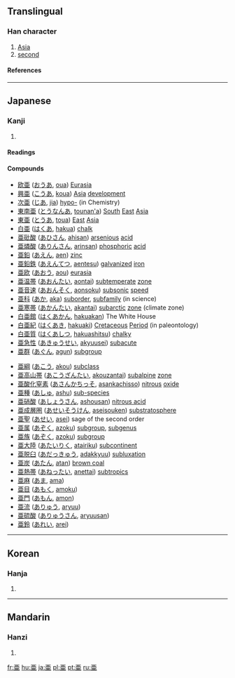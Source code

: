 {{see|亞}}<!-- may be replaced by zh-forms -->

==Translingual==
===Han character===
{{Han char|rn=7|rad=二|as=05|sn=7|four=|canj=一中中一 (MLLM), X一中中一 (XMLLM)}}
# [[Asia]]
# [[second]]
====References====
{{Han ref|kx=0087.111|dkj=00272|dj=0183.190|hdz=10021.010|uh=4E9C|ud=20124}}
----
==Japanese==
===Kanji===
{{ja-kanji|grade=|rs=二05}}
# {{defn|Japanese}}
====Readings====
{{ja-readings|on=[[あ]] (a), [[あつ]] (atsu), [[おう]] (ō)|kun=[[つぐ]] (tsugu)}}
====Compounds====
{{top2}}
*[[欧亜]] ([[おうあ]], [[oua]]) [[Eurasia]]
*[[興亜]] ([[こうあ]], [[koua]]) [[Asia]] [[development]]
*[[次亜]] ([[じあ]], [[jia]]) [[hypo-]] (in Chemistry)
*[[東南亜]] ([[とうなんあ]], [[tounan'a]]) [[South]] [[East]] [[Asia]]
*[[東亜]] ([[とうあ]], [[toua]]) [[East]] [[Asia]]
*[[白亜]] ([[はくあ]], [[hakua]]) [[chalk]]
*[[亜砒酸]] ([[あひさん]], [[ahisan]]) [[arsenious]] [[acid]]
*[[亜燐酸]] ([[ありんさん]], [[arinsan]]) [[phosphoric]] [[acid]]
*[[亜鉛]] ([[あえん]], [[aen]]) [[zinc]]
*[[亜鉛鉄]] ([[あえんてつ]], [[aentesu]]) [[galvanized]] [[iron]]
*[[亜欧]] ([[あおう]], [[aou]]) [[eurasia]]
*[[亜温帯]] ([[あおんたい]], [[aontai]]) [[subtemperate]] [[zone]]
*[[亜音速]] ([[あおんそく]], [[aonsoku]]) [[subsonic]] [[speed]]
*[[亜科]] ([[あか]], [[aka]]) [[suborder]], [[subfamily]] (in science)
*[[亜寒帯]] ([[あかんたい]], [[akantai]]) [[subarctic]] [[zone]] (climate zone)
*[[白亜館]] ([[はくあかん]], [[hakuakan]]) The White House 
*[[白亜紀]] ([[はくあき]], [[hakuaki]]) [[Cretaceous]] [[Period]] (in paleontology)
*[[白亜質]] ([[はくあしつ]], [[hakuashitsu]]) [[chalky]]
*[[亜急性]] ([[あきゅうせい]], [[akyuusei]]) [[subacute]]
*[[亜群]] ([[あぐん]], [[agun]]) [[subgroup]]
{{mid2}}
*[[亜綱]] ([[あこう]], [[akou]]) [[subclass]]
*[[亜高山帯]] ([[あこうざんたい]], [[akouzantai]]) [[subalpine]] [[zone]]
*[[亜酸化窒素]] ([[あさんかちっそ]], [[asankachisso]]) [[nitrous]] [[oxide]]
*[[亜種]] ([[あしゅ]], [[ashu]]) [[sub-species]]
*[[亜硝酸]] ([[あしょうさん]], [[ashousan]]) [[nitrous acid]]
*[[亜成層圏]] ([[あせいそうけん]], [[aseisouken]]) [[substratosphere]]
*[[亜聖]] ([[あせい]], [[asei]]) sage of the second order
*[[亜属]] ([[あぞく]], [[azoku]]) [[subgroup]], [[subgenus]]
*[[亜族]] ([[あぞく]], [[azoku]]) [[subgroup]]
*[[亜大陸]] ([[あたいりく]], [[atairiku]]) [[subcontinent]]
*[[亜脱臼]] ([[あだっきゅう]], [[adakkyuu]]) [[subluxation]]
*[[亜炭]] ([[あたん]], [[atan]]) [[brown coal]]
*[[亜熱帯]] ([[あねったい]], [[anettai]]) [[subtropics]]
*[[亜麻]] ([[あま]], [[ama]])
*[[亜目]] ([[あもく]], [[amoku]])
*[[亜門]] ([[あもん]], [[amon]])
*[[亜流]] ([[ありゅう]], [[aryuu]])
*[[亜硫酸]] ([[ありゅうさん]], [[aryuusan]])
*[[亜鈴]] ([[あれい]], [[arei]])
{{bottom}}
----

==Korean==
===Hanja===
{{ko-hanja|hangeul=아|rv=a|mr=a}}
# {{defn|Korean}}
----
==Mandarin==
===Hanzi===
{{cmn-hanzi|pin=[[yà]] (ya4), [[zhāi]] (zhai1), [[zī]] (zi1)|wg=ya<sup>4</sup>, chai<sup>1</sup>, tzu<sup>1</sup>}}
# {{defn|Mandarin}}

[[fr:亜]]
[[hu:亜]]
[[ja:亜]]
[[pl:亜]]
[[pt:亜]]
[[ru:亜]]